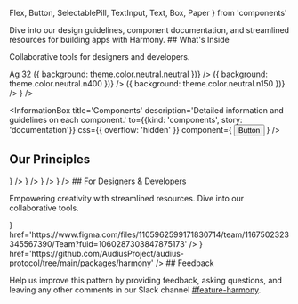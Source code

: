 
  Flex,
  Button,
  SelectablePill,
  TextInput,
  Text,
  Box,
  Paper
} from 'components'


<Meta title='Welcome' />

<Title>Harmony Design System</Title>

<Subtitle>
  Dive into our design guidelines, component documentation, and streamlined
  resources for building apps with Harmony.
</Subtitle>

<Heading>
## What's Inside

Collaborative tools for designers and developers.

</Heading>

<Flex gap='3xl'>
  <InformationBox
    css={{
      background: `url(${openSource})`,
      backgroundSize: 'cover',
      backgroundPosition: 'center'
    }}
    title='Open Source Library'
    description='Our Audius Protocol Harmony package on Github'
    to={{ ahref: 'https://github.com/AudiusProject/audius-protocol/tree/main/packages/harmony' }}
  />
  <InformationBox
    title='Foundations'
    description="Harmony's core essence: type, color, spacing, shadows, and more."
    to={{kind: 'foundations', story: 'documentation'}}
    component={
      <Flex alignItems='center' gap='xl'>
        <Text variant='display' size='s'>
          Ag
        </Text>
        <Flex
          h={32}
          w={32}
          alignItems='center'
          justifyContent='center'
          css={{ background: 'rgba(90, 73, 202, 0.10)' }}
        >
          <Text>32</Text>
        </Flex>
        <Flex direction='column'>
          <Box
            h={24}
            w={24}
            css={(theme) => ({ background: theme.color.neutral.neutral })}
          />
          <Box
            h={24}
            w={24}
            css={(theme) => ({ background: theme.color.neutral.n400 })}
          />
          <Box
            h={24}
            w={24}
            css={(theme) => ({ background: theme.color.neutral.n150 })}
          />
        </Flex>
        <Flex direction='column' gap='m'>
          <Paper h={24} w={24} shadow='near' borderRadius='xs' />
          <Paper h={24} w={24} shadow='near' borderRadius='s' />
          <Paper h={24} w={24} shadow='near' borderRadius='2xl' />
        </Flex>
        <IconNote color='default' />
      </Flex>
    }
  />

  <InformationBox
    title='Components'
    description='Detailed information and guidelines on each component.'
    to={{kind: 'components', story: 'documentation'}}
    css={{ overflow: 'hidden' }}
    component={
      <Flex gap='l' alignItems='center' wrap='wrap'>
        <Button size='small' variant='primary'>
          Button
        </Button>
        <SelectablePill label='Pill' size='large' />
        <TextInput
          label='Display name'
          placeholder='express yourself ✨'
          _isFocused
        />
      </Flex>
    }
  />
</Flex>

## Our Principles

<Flex gap='3xl'>
  <InformationBox
    title='Unity'
    description='Uniting designers & developers with a unified language'
    component={<IconUnity />}
  />
  <InformationBox
    title='Consistency'
    description='Create a reliable and consistent experience.'
    component={<IconConsistency />}
  />
  <InformationBox
    title='Reusable'
    description='Aim to increases production and speed.'
    component={<IconReusable />}
  />
  <InformationBox
    title='Scalable'
    description='Work should be created and replicated quickly.'
    component={<IconScalable />}
  />
</Flex>

<Heading>
## For Designers & Developers

Empowering creativity with streamlined resources. Dive into our collaborative tools.

</Heading>

<Flex gap='3xl'>
  <InformationBox
    title='Figma'
    description='Our public Figma library on Community.'
    component={<IconFigma css={{ width: 50 }} />}
    href='https://www.figma.com/files/1105962599171830714/team/1167502323345567390/Team?fuid=1060287303847875173'
  />
  <InformationBox
    title='Github'
    description='Our open-source library on GitHub'
    component={<img css={{ width: 200 }} src={IconGitHub} />}
    href='https://github.com/AudiusProject/audius-protocol/tree/main/packages/harmony'
  />
</Flex>

<Heading>
## Feedback

Help us improve this pattern by providing feedback, asking questions, and leaving any other comments in our Slack channel [#feature-harmony](https://audius-internal.slack.com/archives/C05MUGKK4AG).

</Heading>
